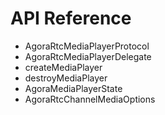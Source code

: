 
# API Reference

* <Link to = "{{global.API_REF_IOS_ROOT}}/class_imediaplayer.html">AgoraRtcMediaPlayerProtocol</Link>
* <Link to = "{{global.API_REF_IOS_ROOT}}/class_imediaplayersourceobserver.html">AgoraRtcMediaPlayerDelegate</Link>
* <Link to = "{{global.API_REF_IOS_ROOT}}/class_irtcengine.html#api_createmediaplayer">createMediaPlayer</Link>
* <Link to = "{{global.API_REF_IOS_ROOT}}/class_imediaplayer.html#api_destroymediaplayer">destroyMediaPlayer</Link>
* <Link to = "{{global.API_REF_IOS_ROOT}}/rtc_api_data_type.html#enum_mediaplayerstate">AgoraMediaPlayerState</Link>
* <Link to = "{{global.API_REF_IOS_ROOT}}/rtc_api_data_type.html#class_channelmediaoptions">AgoraRtcChannelMediaOptions</Link>

